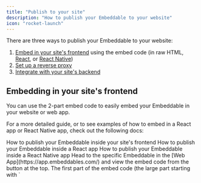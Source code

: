 ```yaml
---
title: "Publish to your site"
description: "How to publish your Embeddable to your website"
icon: "rocket-launch"
---
```


There are three ways to publish your Embeddable to your website:

1. [Embed in your site's frontend](#embedding-in-your-site’s-frontend) using the embed code (in raw HTML, [React](/how-to/embed-in-react), or [React Native](/how-to/embed-in-react-native))
2. [Set up a reverse proxy](#setting-up-a-reverse-proxy)
3. [Integrate with your site's backend](#integrating-with-your-site’s-backend-using-the-embeddables-api)


## Embedding in your site's frontend

You can use the 2-part embed code to easily embed your Embeddable in your website or web app.

For a more detailed guide, or to see examples of how to embed in a React app or React Native app, check out the following docs:

<CardGroup cols={3}>
  <Card title="Embed in your site" icon="code" href="/how-to/publish-to-your-site">
    How to publish your Embeddable inside your site's frontend
  </Card>
  <Card title="Embed in a React app" icon="react" href="/how-to/publish-in-react">  
    How to publish your Embeddable inside a React app
  </Card>
  <Card title="Embed in a React Native app" icon="mobile" href="/how-to/publish-in-react-native">
    How to publish your Embeddable inside a React Native app
  </Card>
</CardGroup>


<Steps>
  <Step title="Grab the embed code" titleSize="h3">
    Head to the specific Embeddable in the [Web App](https://app.embeddables.com/) and
    view the embed code from the button at the top.
  </Step>
  <Step title="Insert the first part in the Head">
    The first part of the embed code (the large part starting with `<script> const SAVVY_PRELOAD_IDS=...`) should go in the `<HEAD>` of the page.
  </Step>
  <Step title="Insert the second part in the Body">
    The second part of the embed code (the small part that looks like `<savvy id="flow_abcdefhijklm"></savvy>`) should go in the `<BODY>` of the page, wherever you want the embeddable to appear on the page.
  </Step>
</Steps>

## Setting up a reverse proxy

Publishing your Embeddable via a reverse proxy can be done in 4 steps:

<Steps>
  <Step title="Point your page to our proxy server">
    Point your reverse proxy to: `https://proxy.embeddables.com`.
  </Step>
  <Step title="Verify the proxy is pointing to the correct page">
    Verify that by going to https://yourdomain.com/your-reverse-proxy-page, you see a page similar to what you see on https://proxy.embeddables.com itself.
  </Step>
  <Step title="Pass the correct Embeddable ID">
    Pass the ID of your Embeddable using the `X-Embeddables-Id` header.
  </Step>
  <Step title="Verify that it's working">
    You should now see the desired Embeddable served on your page.
  </Step>
</Steps>

<Card title="Reverse Proxy Setup - full guide" icon="code" href="/how-to/reverse-proxy-setup">
  Go into more detail about how to set up a reverse proxy to serve Embeddables content through your own domain.
</Card>

## Integrating with your site's backend using the Embeddables API

You can also integrate directly with the Embeddables API from your site's backend, to serve an Embeddable using Server-Side Rendering (SSR).

This integration currently requires a technical conversation with the Embeddables team to discuss your tech stack and how the integration would work.

<Tip>
  Contact Embeddables Support to discuss this option and whether it fits with your tech stack.
</Tip>



